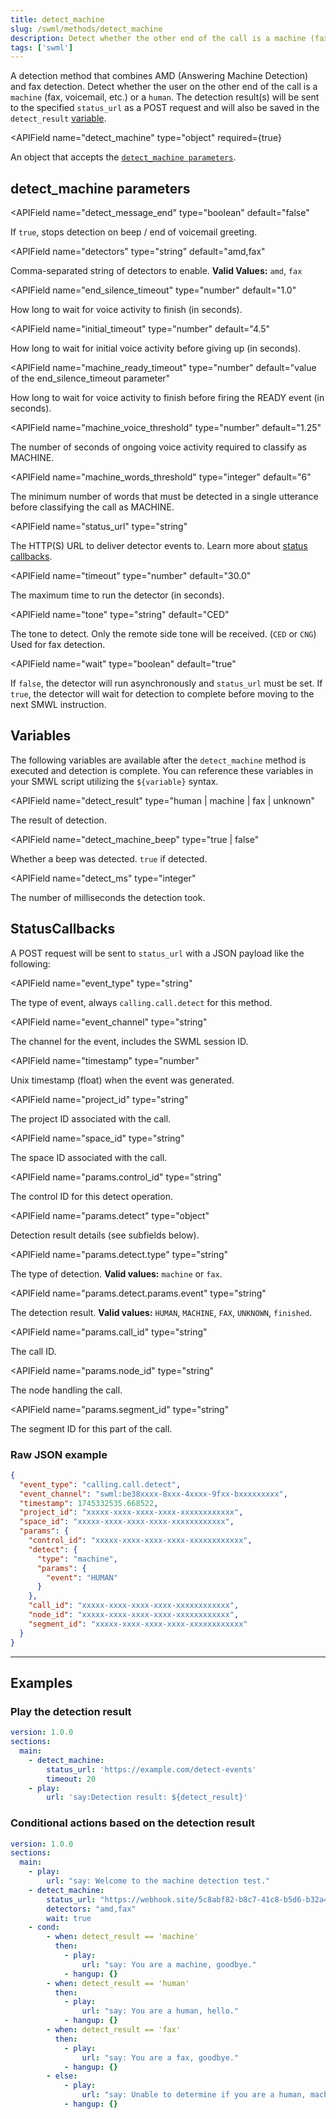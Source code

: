 ```yaml
---
title: detect_machine
slug: /swml/methods/detect_machine
description: Detect whether the other end of the call is a machine (fax, voicemail, etc.) or a human, using AMD and fax detection.
tags: ['swml']
---
```



[variables]: #variables
[statuscallbacks]: #statuscallbacks

A detection method that combines AMD (Answering Machine Detection) and fax detection.
Detect whether the user on the other end of the call is a `machine` (fax, voicemail, etc.) or a `human`.
The detection result(s) will be sent to the specified `status_url` as a POST request and will also be saved in the 
`detect_result` [variable][variables].

<APIField
  name="detect_machine"
  type="object"
  required={true}
>
  An object that accepts the [`detect_machine parameters`](#detect_machine-parameters).
</APIField>

## **detect_machine parameters**

<APIField
  name="detect_message_end"
  type="boolean"
  default="false"
>
  If `true`, stops detection on beep / end of voicemail greeting.
</APIField>

<APIField
  name="detectors"
  type="string"
  default="amd,fax"
>
  Comma-separated string of detectors to enable. **Valid Values:** `amd`, `fax`
</APIField>

<APIField
  name="end_silence_timeout"
  type="number"
  default="1.0"
>
  How long to wait for voice activity to finish (in seconds).
</APIField>

<APIField
  name="initial_timeout"
  type="number"
  default="4.5"
>
  How long to wait for initial voice activity before giving up (in seconds).
</APIField>

<APIField
  name="machine_ready_timeout"
  type="number"
  default="value of the end_silence_timeout parameter"
>
  How long to wait for voice activity to finish before firing the READY event (in seconds).
</APIField>

<APIField
  name="machine_voice_threshold"
  type="number"
  default="1.25"
>
  The number of seconds of ongoing voice activity required to classify as MACHINE.
</APIField>

<APIField
  name="machine_words_threshold"
  type="integer"
  default="6"
>
  The minimum number of words that must be detected in a single utterance before classifying the call as MACHINE.
</APIField>

<APIField
  name="status_url"
  type="string"
>
  The HTTP(S) URL to deliver detector events to. Learn more about [status callbacks][statuscallbacks].
</APIField>

<APIField
  name="timeout"
  type="number"
  default="30.0"
>
  The maximum time to run the detector (in seconds).
</APIField>

<APIField
  name="tone"
  type="string"
  default="CED"
>
  The tone to detect. Only the remote side tone will be received. (`CED` or `CNG`) Used for fax detection.
</APIField>

<APIField
  name="wait"
  type="boolean"
  default="true"
>
  If `false`, the detector will run asynchronously and `status_url` must be set. If `true`, the detector will wait for detection to complete before moving to the next SMWL instruction.
</APIField>


## **Variables**

The following variables are available after the `detect_machine` method is executed and detection is complete.
You can reference these variables in your SMWL script utilizing the `${variable}` syntax.

<APIField
  name="detect_result"
  type="human | machine | fax | unknown"
>
  The result of detection.
</APIField>

<APIField
  name="detect_machine_beep"
  type="true | false"
>
  Whether a beep was detected. `true` if detected.
</APIField>

<APIField
  name="detect_ms"
  type="integer"
>
  The number of milliseconds the detection took.
</APIField>


## **StatusCallbacks**

A POST request will be sent to `status_url` with a JSON payload like the following:

<APIField
  name="event_type"
  type="string"
>
  The type of event, always `calling.call.detect` for this method.
</APIField>

<APIField
  name="event_channel"
  type="string"
>
  The channel for the event, includes the SWML session ID.
</APIField>

<APIField
  name="timestamp"
  type="number"
>
  Unix timestamp (float) when the event was generated.
</APIField>

<APIField
  name="project_id"
  type="string"
>
  The project ID associated with the call.
</APIField>

<APIField
  name="space_id"
  type="string"
>
  The space ID associated with the call.
</APIField>

<APIField
  name="params.control_id"
  type="string"
>
  The control ID for this detect operation.
</APIField>

<APIField
  name="params.detect"
  type="object"
>
  Detection result details (see subfields below).
</APIField>

<APIField
  name="params.detect.type"
  type="string"
>
  The type of detection. **Valid values:** `machine` or `fax`.
</APIField>

<APIField
  name="params.detect.params.event"
  type="string"
>
  The detection result. **Valid values:** `HUMAN`, `MACHINE`, `FAX`, `UNKNOWN`, `finished`.
</APIField>

<APIField
  name="params.call_id"
  type="string"
>
  The call ID.
</APIField>

<APIField
  name="params.node_id"
  type="string"
>
  The node handling the call.
</APIField>

<APIField
  name="params.segment_id"
  type="string"
>
  The segment ID for this part of the call.
</APIField>

### Raw JSON example

```json
{
  "event_type": "calling.call.detect",
  "event_channel": "swml:be38xxxx-8xxx-4xxxx-9fxx-bxxxxxxxxx",
  "timestamp": 1745332535.668522,
  "project_id": "xxxxx-xxxx-xxxx-xxxx-xxxxxxxxxxxx",
  "space_id": "xxxxx-xxxx-xxxx-xxxx-xxxxxxxxxxxx",
  "params": {
    "control_id": "xxxxx-xxxx-xxxx-xxxx-xxxxxxxxxxxx",
    "detect": {
      "type": "machine",
      "params": {
        "event": "HUMAN"
      }
    },
    "call_id": "xxxxx-xxxx-xxxx-xxxx-xxxxxxxxxxxx",
    "node_id": "xxxxx-xxxx-xxxx-xxxx-xxxxxxxxxxxx",
    "segment_id": "xxxxx-xxxx-xxxx-xxxx-xxxxxxxxxxxx"
  }
}
```

---

## **Examples**

### Play the detection result

```yaml andJson
version: 1.0.0
sections:
  main:
    - detect_machine:
        status_url: 'https://example.com/detect-events'
        timeout: 20
    - play:
        url: 'say:Detection result: ${detect_result}'
```

### Conditional actions based on the detection result

```yaml andJson
version: 1.0.0
sections:
  main:
    - play:
        url: "say: Welcome to the machine detection test."
    - detect_machine:
        status_url: "https://webhook.site/5c8abf82-b8c7-41c8-b5d6-b32a40068109"
        detectors: "amd,fax"
        wait: true
    - cond:
        - when: detect_result == 'machine'
          then:
            - play:
                url: "say: You are a machine, goodbye."
            - hangup: {}
        - when: detect_result == 'human'
          then:
            - play:
                url: "say: You are a human, hello."
            - hangup: {}
        - when: detect_result == 'fax'
          then:
            - play:
                url: "say: You are a fax, goodbye."
            - hangup: {}
        - else:
            - play:
                url: "say: Unable to determine if you are a human, machine, or fax, goodbye. Result was ${detect_result}"
            - hangup: {}